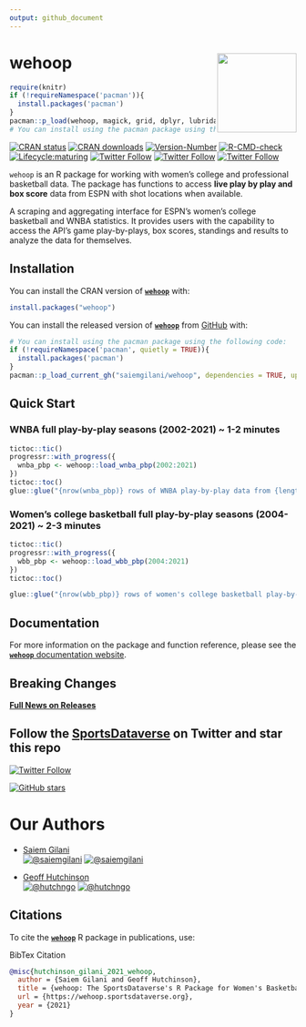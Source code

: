```yaml
---
output: github_document
---
```


# wehoop <a href='https://wehoop.sportsdataverse.org'><img src="https://wehoop.sportsdataverse.org/img/logo.png" align="right" height="139"/></a>
```r
require(knitr)
if (!requireNamespace('pacman')){
  install.packages('pacman')
}
pacman::p_load(wehoop, magick, grid, dplyr, lubridate)
# You can install using the pacman package using the following code:

```

<!-- badges: start -->
[![CRAN status](https://www.r-pkg.org/badges/version-last-release/wehoop?style=for-the-badge)](https://CRAN.R-project.org/package=wehoop)
[![CRAN downloads](http://cranlogs.r-pkg.org/badges/grand-total/wehoop)](https://CRAN.R-project.org/package=wehoop)
[![Version-Number](https://img.shields.io/github/r-package/v/saiemgilani/wehoop?label=wehoop&logo=R&style=for-the-badge)](https://github.com/saiemgilani/wehoop) [![R-CMD-check](https://img.shields.io/github/workflow/status/saiemgilani/wehoop/R-CMD-check?label=R-CMD-Check&logo=R&logoColor=blue&style=for-the-badge)](https://github.com/saiemgilani/wehoop/actions/workflows/R-CMD-check.yaml) [![Lifecycle:maturing](https://img.shields.io/badge/lifecycle-maturing-blue.svg?style=for-the-badge&logo=github)](https://github.com/saiemgilani/wehoop)
[![Twitter Follow](https://img.shields.io/twitter/follow/saiemgilani?color=blue&label=%40saiemgilani&logo=twitter&style=for-the-badge)](https://twitter.com/saiemgilani)
[![Twitter Follow](https://img.shields.io/twitter/follow/hutchngo?color=blue&label=%40hutchngo&logo=twitter&style=for-the-badge)](https://twitter.com/hutchngo) [![Twitter Follow](https://img.shields.io/twitter/follow/SportsDataverse?color=blue&label=%40SportsDataverse&logo=twitter&style=for-the-badge)](https://twitter.com/SportsDataverse) 

<!-- badges: end -->

`wehoop` is an R package for working with women's college and professional basketball data. The package has functions to access **live play by play and box score** data from ESPN with shot locations when available.

A scraping and aggregating interface for ESPN's women's college basketball and WNBA statistics. It provides users with the capability to access the API's game play-by-plays, box scores, standings and results to analyze the data for themselves.

## Installation

You can install the CRAN version of [**```wehoop```** ](https://cran.r-project.org/web/packages/wehoop/index.html) with:
```r
install.packages("wehoop")
```
You can install the released version of [**`wehoop`**](https://github.com/saiemgilani/wehoop) from [GitHub](https://github.com/saiemgilani/wehoop) with:

```r
# You can install using the pacman package using the following code:
if (!requireNamespace('pacman', quietly = TRUE)){
  install.packages('pacman')
}
pacman::p_load_current_gh("saiemgilani/wehoop", dependencies = TRUE, update = TRUE)
```


## Quick Start

### **WNBA full play-by-play seasons (2002-2021) ~ 1-2 minutes**
```r

tictoc::tic()
progressr::with_progress({
  wnba_pbp <- wehoop::load_wnba_pbp(2002:2021)
})
tictoc::toc()
glue::glue("{nrow(wnba_pbp)} rows of WNBA play-by-play data from {length(unique(wnba_pbp$game_id))} games.")

```


### **Women's college basketball full play-by-play seasons (2004-2021) ~ 2-3 minutes**
```r

tictoc::tic()
progressr::with_progress({
  wbb_pbp <- wehoop::load_wbb_pbp(2004:2021)
})
tictoc::toc()

glue::glue("{nrow(wbb_pbp)} rows of women's college basketball play-by-play data from {length(unique(wbb_pbp$game_id))} games.")

```

## Documentation

For more information on the package and function reference, please see the  [**`wehoop`** documentation website](https://wehoop.sportsdataverse.org).

## **Breaking Changes**

[**Full News on Releases**](https://wehoop.sportsdataverse.org/CHANGELOG)

## Follow the [SportsDataverse](https://twitter.com/SportsDataverse) on Twitter and star this repo

[![Twitter Follow](https://img.shields.io/twitter/follow/SportsDataverse?color=blue&label=%40SportsDataverse&logo=twitter&style=for-the-badge)](https://twitter.com/SportsDataverse) 

[![GitHub stars](https://img.shields.io/github/stars/saiemgilani/wehoop.svg?color=eee&logo=github&style=for-the-badge&label=Star%20wehoop&maxAge=2592000)](https://github.com/saiemgilani/wehoop/stargazers/)


# **Our Authors**

-   [Saiem Gilani](https://twitter.com/saiemgilani)       
<a href="https://twitter.com/saiemgilani" target="blank"><img src="https://img.shields.io/twitter/follow/saiemgilani?color=blue&label=%40saiemgilani&logo=twitter&style=for-the-badge" alt="@saiemgilani" /></a>
<a href="https://github.com/saiemgilani" target="blank"><img src="https://img.shields.io/github/followers/saiemgilani?color=eee&logo=Github&style=for-the-badge" alt="@saiemgilani" /></a>

-   [Geoff Hutchinson](https://twitter.com/hutchngo)       
<a href="https://twitter.com/hutchngo" target="blank"><img src="https://img.shields.io/twitter/follow/hutchngo?color=blue&label=%40hutchngo&logo=twitter&style=for-the-badge" alt="@hutchngo" /></a>
<a href="https://github.com/hutchngo" target="blank"><img src="https://img.shields.io/github/followers/hutchngo?color=eee&logo=Github&style=for-the-badge" alt="@hutchngo" /></a>


## **Citations**

To cite the [**`wehoop`**](https://wehoop.sportsdataverse.org) R package in publications, use:

BibTex Citation
```bibtex
@misc{hutchinson_gilani_2021_wehoop,
  author = {Saiem Gilani and Geoff Hutchinson},
  title = {wehoop: The SportsDataverse's R Package for Women's Basketball Data.},
  url = {https://wehoop.sportsdataverse.org},
  year = {2021}
}
```

